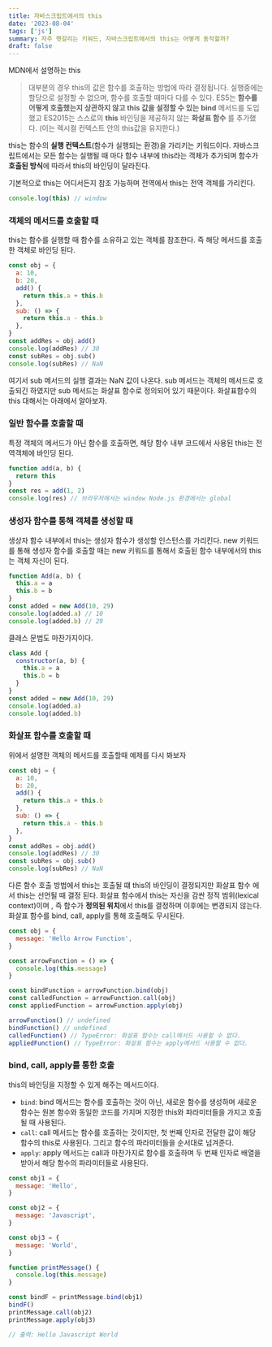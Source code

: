 ```yaml
---
title: 자바스크립트에서의 this
date: '2023-08-04'
tags: ['js']
summary: 자주 헷갈리는 키워드, 자바스크립트에서의 this는 어떻게 동작할까?
draft: false
---
```


MDN에서 설명하는 this

> 대부분의 경우 this의 값은 함수를 호출하는 방법에 따라 결정됩니다. 실행중에는 할당으로 설정할 수 없으며, 함수를 호출할 때마다 다를 수 있다. ES5는 **함수를 어떻게 호출했는지 상관하지 않고 this 값을 설정할 수 있는** **bind** 메서드를 도입했고 ES2015는 스스로의 **this** 바인딩을 제공하지 않는 **화살표 함수** 를 추가했다. (이는 렉시컬 컨텍스트 안의 this값을 유지한다.)

this는 함수의 **실행 컨텍스트**(함수가 실행되는 환경)을 가리키는 키워드이다.
자바스크립트에서는 모든 함수는 실행될 때 마다 함수 내부에 this라는 객체가 추가되며 함수가 **호출된 방식**에 따라서 this의 바인딩이 달라진다.

기본적으로 this는 어디서든지 참조 가능하며 전역에서 this는 전역 객체를 가리킨다.

```js
console.log(this) // window
```

### 객체의 메서드를 호출할 때

this는 함수를 실행할 때 함수를 소유하고 있는 객체를 참조한다. 즉 해당 메서드를 호출한 객체로 바인딩 된다.

```js
const obj = {
  a: 10,
  b: 20,
  add() {
    return this.a + this.b
  },
  sub: () => {
    return this.a - this.b
  },
}
const addRes = obj.add()
console.log(addRes) // 30
const subRes = obj.sub()
console.log(subRes) // NaN
```

여기서 sub 메서드의 실행 결과는 NaN 값이 나온다. sub 메서드는 객체의 메서드로 호출되긴 하였지만 sub 메서드는 화살표 함수로 정의되어 있기 때문이다. 화살표함수의 this 대해서는 아래에서 알아보자.

### 일반 함수를 호출할 때

특정 객체의 메서드가 아닌 함수를 호출하면, 해당 함수 내부 코드에서 사용된 this는 전역객체에 바인딩 된다.

```js
function add(a, b) {
  return this
}
const res = add(1, 2)
console.log(res) // 브라우저에서는 window Node.js 환경에서는 global
```

### 생성자 함수를 통해 객체를 생성할 때

생상자 함수 내부에서 this는 생성자 함수가 생성할 인스턴스를 가리킨다.
new 키워드를 통해 생성자 함수를 호출할 때는 new 키워드를 통해서 호출된 함수 내부에서의 this는 객체 자신이 된다.

```js
function Add(a, b) {
  this.a = a
  this.b = b
}
const added = new Add(10, 29)
console.log(added.a) // 10
console.log(added.b) // 29
```

클래스 문법도 마찬가지이다.

```js
class Add {
  constructor(a, b) {
    this.a = a
    this.b = b
  }
}
const added = new Add(10, 29)
console.log(added.a)
console.log(added.b)
```

### 화살표 함수를 호출할 때

위에서 설명한 객체의 메서드를 호출할때 예제를 다시 봐보자

```js
const obj = {
  a: 10,
  b: 20,
  add() {
    return this.a + this.b
  },
  sub: () => {
    return this.a - this.b
  },
}
const addRes = obj.add()
console.log(addRes) // 30
const subRes = obj.sub()
console.log(subRes) // NaN
```

다른 함수 호출 방법에서 this는 호출될 떄 this의 바인딩이 결정되지만 화살표 함수 에서 this는 선언될 때 결정 된다.
화살표 함수에서 this는 자신을 감싼 정적 범위(lexical context)이며 , 즉 함수가 **정의된 위치**에서 this를 결정하며 이후에는 변경되지 않는다.
화살표 함수를 bind, call, apply를 통해 호출해도 무시된다.

```js
const obj = {
  message: 'Hello Arrow Function',
}

const arrowFunction = () => {
  console.log(this.message)
}

const bindFunction = arrowFunction.bind(obj)
const calledFunction = arrowFunction.call(obj)
const appliedFunction = arrowFunction.apply(obj)

arrowFunction() // undefined
bindFunction() // undefined
calledFunction() // TypeError: 화살표 함수는 call메서드 사용할 수 없다.
appliedFunction() // TypeError: 화살표 함수는 apply메서드 사용할 수 없다.
```

### bind, call, apply를 통한 호출

this의 바인딩을 지정할 수 있게 해주는 메서드이다.

- `bind`: bind 메서드는 함수를 호출하는 것이 아닌, 새로운 함수를 생성하며 새로운 함수는 원본 함수와 동일한 코드를 가지며 지정한 this와 파라미터들을 가지고 호출될 때 사용된다.
- `call`: call 메서드는 함수를 호출하는 것이지만, 첫 번째 인자로 전달한 값이 해당 함수의 this로 사용된다. 그리고 함수의 파라미터들을 순서대로 넘겨준다.
- `apply`: apply 메서드는 call과 마찬가지로 함수를 호출하며 두 번째 인자로 배열을 받아서 해당 함수의 파라미터들로 사용된다.

```js
const obj1 = {
  message: 'Hello',
}

const obj2 = {
  message: 'Javascript',
}

const obj3 = {
  message: 'World',
}

function printMessage() {
  console.log(this.message)
}

const bindF = printMessage.bind(obj1)
bindF()
printMessage.call(obj2)
printMessage.apply(obj3)

// 출력: Hello Javascript World
```
